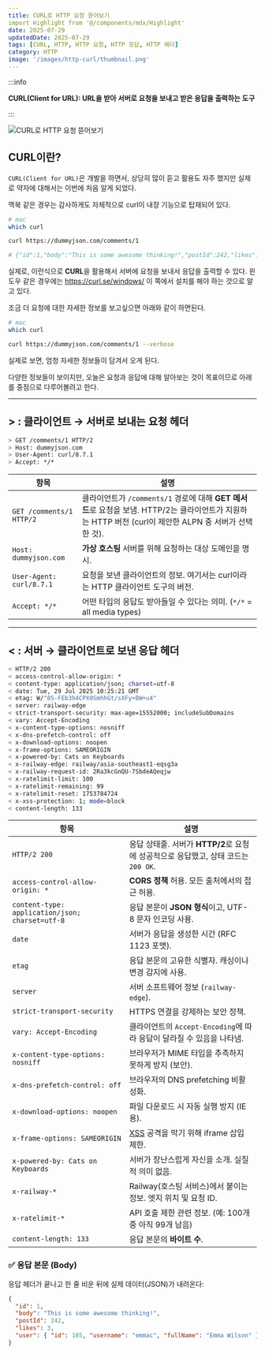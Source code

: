 ```yaml
---
title: CURL로 HTTP 요청 뜯어보기
import Highlight from '@/components/mdx/Highlight'
date: 2025-07-29
updatedDate: 2025-07-29
tags: [CURL, HTTP, HTTP 요청, HTTP 응답, HTTP 헤더]
category: HTTP
image: '/images/http-curl/thumbnail.png'
---
```


:::info

**CURL(Client for URL): URL을 받아 서버로 요청을 보내고 받은 응답을 출력하는 도구**

:::

![CURL로 HTTP 요청 뜯어보기](/images/http-curl/thumbnail.png)

## CURL이란?

`CURL(Client for URL)`은 개발을 하면서, 상당히 많이 듣고 활용도 자주 했지만 실제로 약자에 대해서는 이번에 처음 알게 되었다.

맥북 같은 경우는 감사하게도 자체적으로 curl이 내장 기능으로 탑재되어 있다.

```bash
# mac
which curl

curl https://dummyjson.com/comments/1

# {"id":1,"body":"This is some awesome thinking!","postId":242,"likes":3,"user":{"id":105,"username":"emmac","fullName":"Emma Wilson"}}%
```

실제로, 이런식으로 **CURL**을 활용해서 서버에 요청을 보내서 응답을 출력할 수 있다.
윈도우 같은 경우에는 https://curl.se/windows/ 이 쪽에서 설치를 해야 하는 것으로 알고 있다.

조금 더 요청에 대한 자세한 정보를 보고싶으면 아래와 같이 하면된다.

```bash
# mac
which curl

curl https://dummyjson.com/comments/1 --verbose
```

실제로 보면, 엄청 자세한 정보들이 담겨서 오게 된다.

다양한 정보들이 보이지만, 오늘은 요청과 응답에 대해 알아보는 것이 목표이므로 아래를 중점으로 다루어볼려고 한다.

---

## **> : 클라이언트 → 서버로 보내는 요청 헤더**

```bash
> GET /comments/1 HTTP/2
> Host: dummyjson.com
> User-Agent: curl/8.7.1
> Accept: */*
```

| 항목                     | 설명                                                                                                                                                    |
| ------------------------ | ------------------------------------------------------------------------------------------------------------------------------------------------------- |
| `GET /comments/1 HTTP/2` | 클라이언트가 `/comments/1` 경로에 대해 **GET 메서드**로 요청을 보냄. HTTP/2는 클라이언트가 지원하는 HTTP 버전 (curl이 제안한 ALPN 중 서버가 선택한 것). |
| `Host: dummyjson.com`    | **가상 호스팅** 서버를 위해 요청하는 대상 도메인을 명시.                                                                                                |
| `User-Agent: curl/8.7.1` | 요청을 보낸 클라이언트의 정보. 여기서는 curl이라는 HTTP 클라이언트 도구의 버전.                                                                         |
| `Accept: */*`            | 어떤 타입의 응답도 받아들일 수 있다는 의미. (`*/*` = all media types)                                                                                   |

---

## **< : 서버 → 클라이언트로 보낸 응답 헤더**

```bash
< HTTP/2 200
< access-control-allow-origin: *
< content-type: application/json; charset=utf-8
< date: Tue, 29 Jul 2025 10:25:21 GMT
< etag: W/"85-FEb3h4CPX0SmhhGt/sXFy+BW+u4"
< server: railway-edge
< strict-transport-security: max-age=15552000; includeSubDomains
< vary: Accept-Encoding
< x-content-type-options: nosniff
< x-dns-prefetch-control: off
< x-download-options: noopen
< x-frame-options: SAMEORIGIN
< x-powered-by: Cats on Keyboards
< x-railway-edge: railway/asia-southeast1-eqsg3a
< x-railway-request-id: 2Ra3kcGnQU-7SbdeAQeqjw
< x-ratelimit-limit: 100
< x-ratelimit-remaining: 99
< x-ratelimit-reset: 1753784724
< x-xss-protection: 1; mode=block
< content-length: 133
```

| 항목                                            | 설명                                                                               |
| ----------------------------------------------- | ---------------------------------------------------------------------------------- |
| `HTTP/2 200`                                    | 응답 상태줄. 서버가 **HTTP/2**로 요청에 성공적으로 응답했고, 상태 코드는 `200 OK`. |
| `access-control-allow-origin: *`                | **CORS 정책** 허용. 모든 출처에서의 접근 허용.                                     |
| `content-type: application/json; charset=utf-8` | 응답 본문이 **JSON 형식**이고, UTF-8 문자 인코딩 사용.                             |
| `date`                                          | 서버가 응답을 생성한 시간 (RFC 1123 포맷).                                         |
| `etag`                                          | 응답 본문의 고유한 식별자. 캐싱이나 변경 감지에 사용.                              |
| `server`                                        | 서버 소프트웨어 정보 (`railway-edge`).                                             |
| `strict-transport-security`                     | HTTPS 연결을 강제하는 보안 정책.                                                   |
| `vary: Accept-Encoding`                         | 클라이언트의 `Accept-Encoding`에 따라 응답이 달라질 수 있음을 나타냄.              |
| `x-content-type-options: nosniff`               | 브라우저가 MIME 타입을 추측하지 못하게 방지 (보안).                                |
| `x-dns-prefetch-control: off`                   | 브라우저의 DNS prefetching 비활성화.                                               |
| `x-download-options: noopen`                    | 파일 다운로드 시 자동 실행 방지 (IE용).                                            |
| `x-frame-options: SAMEORIGIN`                   | [XSS](https://www.yolog.co.kr/post/security-xss) 공격을 막기 위해 iframe 삽입 제한.                                             |
| `x-powered-by: Cats on Keyboards`               | 서버가 장난스럽게 자신을 소개. 실질적 의미 없음.                                   |
| `x-railway-*`                                   | Railway(호스팅 서비스)에서 붙이는 정보. 엣지 위치 및 요청 ID.                      |
| `x-ratelimit-*`                                 | API 호출 제한 관련 정보. (예: 100개 중 아직 99개 남음)                             |
| `content-length: 133`                           | 응답 본문의 **바이트 수**.                                                         |

### **✅ 응답 본문 (Body)**

응답 헤더가 끝나고 한 줄 비운 뒤에 실제 데이터(JSON)가 내려온다:

```json
{
  "id": 1,
  "body": "This is some awesome thinking!",
  "postId": 242,
  "likes": 3,
  "user": { "id": 105, "username": "emmac", "fullName": "Emma Wilson" }
}
```
